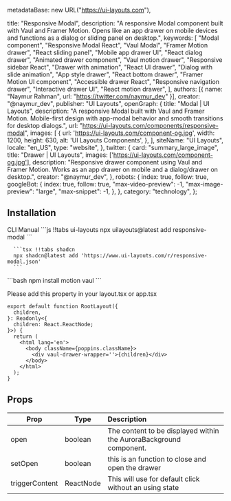   metadataBase: new URL("https://ui-layouts.com"),

  title: "Responsive Modal",
  description:
    "A responsive Modal component built with Vaul and Framer Motion. Opens like an app drawer on mobile devices and functions as a dialog or sliding panel on desktop.",
  keywords: [
    "Modal component",
    "Responsive Modal React",
    "Vaul Modal",
    "Framer Motion drawer",
    "React sliding panel",
    "Mobile app drawer UI",
    "React dialog drawer",
    "Animated drawer component",
    "Vaul motion drawer",
    "Responsive sidebar React",
    "Drawer with animation",
    "React UI drawer",
    "Dialog with slide animation",
    "App style drawer",
    "React bottom drawer",
    "Framer Motion UI component",
    "Accessible drawer React",
    "Responsive navigation drawer",
    "Interactive drawer UI",
    "React motion drawer",
  ],
  authors: [{ name: "Naymur Rahman", url: "https://twitter.com/naymur_dev" }],
  creator: "@naymur_dev",
  publisher: "UI Layouts",
  openGraph: {
    title: "Modal | UI Layouts",
    description:
      "A responsive Modal built with Vaul and Framer Motion. Mobile-first design with app-modal behavior and smooth transitions for desktop dialogs.",
    url: "https://ui-layouts.com/components/responsive-modal",
    images: [
      {
        url: 'https://ui-layouts.com/component-og.jpg',
        width: 1200,
        height: 630,
        alt: 'UI Layouts Components',
      },
    ],
    siteName: "UI Layouts",
    locale: "en_US",
    type: "website",
  },
  twitter: {
    card: "summary_large_image",
    title: "Drawer | UI Layouts",
    images: ['https://ui-layouts.com/component-og.jpg'],
    description:
      "Responsive drawer component using Vaul and Framer Motion. Works as an app drawer on mobile and a dialog/drawer on desktop.",
    creator: "@naymur_dev",
  },
  robots: {
    index: true,
    follow: true,
    googleBot: {
      index: true,
      follow: true,
      "max-video-preview": -1,
      "max-image-preview": "large",
      "max-snippet": -1,
    },
  },
  category: "technology",
};


<ComponentCodePreview name='responsive-modal' hasReTrigger responsive />

## Installation

<Tabs defaultValue="cli">

  <TabsList className='border-b w-full bg-white justify-start dark:bg-neutral-800 h-11'>
    <TabsTrigger value="cli">CLI</TabsTrigger>
    <TabsTrigger value="manual">Manual</TabsTrigger>
  </TabsList>

  <TabsContent value="cli">
   <CodeWithTabs>
      ```js !!tabs ui-layouts
      npx uilayouts@latest add responsive-modal
      ```

      ```tsx !!tabs shadcn
      npx shadcn@latest add 'https://www.ui-layouts.com/r/responsive-modal.json'
      ```
   </CodeWithTabs>
  </TabsContent>


<TabsContent value="manual" manualType>
```bash
npm install motion vaul
```

<CodeSnippets name="responsive-modal" />

</TabsContent>
</Tabs>


Please add this property in your layout.tsx or app.tsx

```tsx
export default function RootLayout({
  children,
}: Readonly<{
  children: React.ReactNode;
}>) {
  return (
    <html lang='en'>
      <body className={poppins.className}>
        <div vaul-drawer-wrapper=''>{children}</div>
      </body>
    </html>
  );
}
```

## Props

| Prop           | Type      | Description                                                        |
| -------------- | --------- | :----------------------------------------------------------------- |
| open           | boolean   | The content to be displayed within the AuroraBackground component. |
| setOpen        | boolean   | this is an function to close and open the drawer                   |
| triggerContent | ReactNode | This will use for default click without an using state             |

